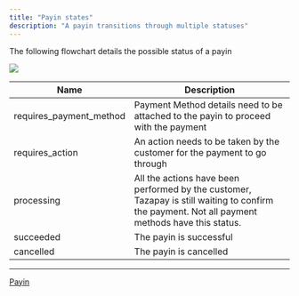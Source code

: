 ```yaml
---
title: "Payin states"
description: "A payin transitions through multiple statuses"
---
```


The following flowchart details the possible status of a payin

![](/images/docs/5e40336-image.png)

| Name                      | Description                                                                                                                                     |
| ------------------------- | ----------------------------------------------------------------------------------------------------------------------------------------------- |
| requires\_payment\_method | Payment Method details need to be attached to the payin to proceed with the payment                                                             |
| requires\_action          | An action needs to be taken by the customer for the payment to go through                                                                       |
| processing                | All the actions have been performed by the customer, Tazapay is still waiting to confirm the payment. Not all payment methods have this status. |
| succeeded                 | The payin is successful                                                                                                                         |
| cancelled                 | The payin is cancelled                                                                                                                          |

***

[Payin](/docs/payin-6)

